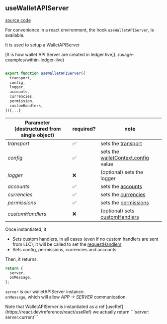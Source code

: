 
## useWalletAPIServer

[source code](https://github.com/LedgerHQ/wallet-api/blob/main/packages/server/src/react.ts)

For convenience in a react environment, the hook `useWalletAPIServer`, is available.

It is used to setup a WalletAPIServer

<Callout type="info" emoji="ℹ️">
  [It is how wallet API Server are created in ledger
  live](../usage-examples/within-ledger-live)
</Callout>

```js filename="packages/server/src/WalletAPIServer.ts"

export function useWalletAPIServer({
  transport,
  config,
  logger,
  accounts,
  currencies,
  permission,
  customHandlers,
}){...}

```

| Parameter (destructured from single object) | required? | note                                                                            |
| ------------------------------------------- | --------- | ------------------------------------------------------------------------------- |
| _transport_                                 | ✅        | sets the [transport](../wallet-api-server#transport)                            |
| _config_                                    | ✅        | sets the [walletContext.config](../wallet-api-server#walletcontextconfig) value |
| _logger_                                    | ❌        | (optional) sets the logger                                                      |
| _accounts_                                  | ✅        | sets the [accounts](../wallet-api-server#allaccounts)                           |
| _currencies_                                | ✅        | sets the [currencies](../wallet-api-server#allcurrencies)                       |
| _permissions_                               | ✅        | sets the [permissions](../wallet-api-server#permissions)                        |
| _customHandlers_                            | ❌        | (optional) sets [customHandlers](../wallet-api-server#walletcontextconfig)      |

Once instantiated, it

- Sets custom handlers, in all cases (even if no custom handlers are sent from LLC),
  it will be called to set the [requestHandlers](../wallet-api-server#requesthandlers)
- Sets config, permissions, currencies and accounts.

Then, it returns:

```ts
return {
  server,
  onMessage,
};
```

`server` is our walletAPIServer instance.  
`onMessage`, which will allow _APP -> SERVER_ communication.

<Callout type="info" emoji="ℹ️">
  Note that WalletAPIServer is instantiated as a ref
  [useRef](https://react.dev/reference/react/useRef) we actually return
  ```server: server.current```
</Callout>
